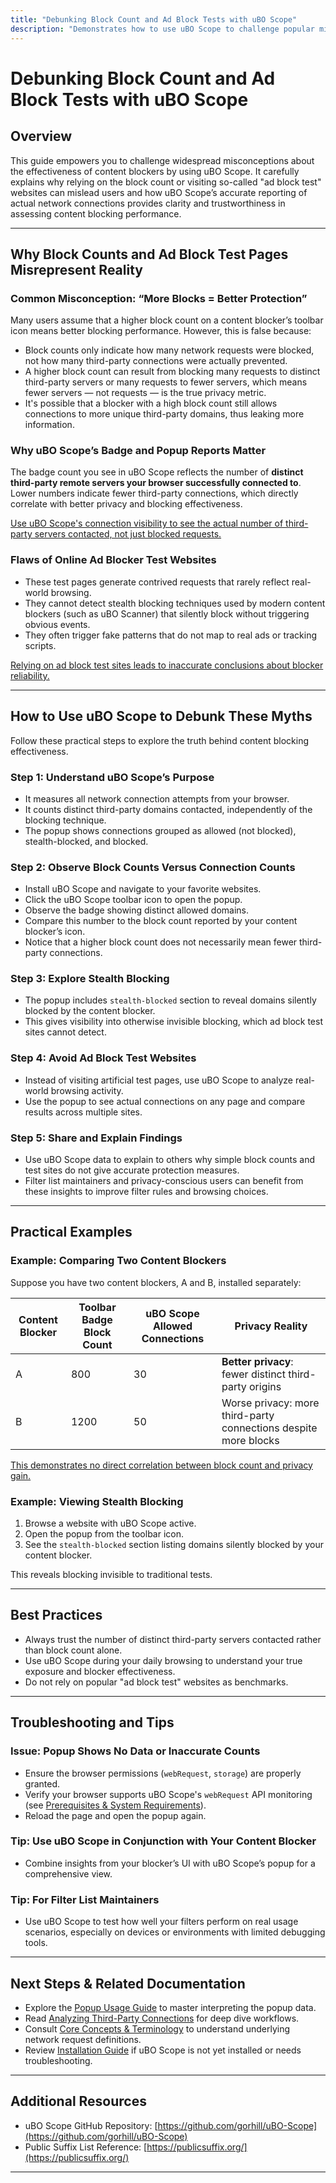 ```yaml
---
title: "Debunking Block Count and Ad Block Tests with uBO Scope"
description: "Demonstrates how to use uBO Scope to challenge popular misconceptions about content blocker effectiveness. Walks through practical comparisons—explaining why block count and online ad block test pages can misrepresent reality, and how uBO Scope delivers actual connection data."
---
```


# Debunking Block Count and Ad Block Tests with uBO Scope

## Overview
This guide empowers you to challenge widespread misconceptions about the effectiveness of content blockers by using uBO Scope. It carefully explains why relying on the block count or visiting so-called "ad block test" websites can mislead users and how uBO Scope’s accurate reporting of actual network connections provides clarity and trustworthiness in assessing content blocking performance.

---

## Why Block Counts and Ad Block Test Pages Misrepresent Reality

### Common Misconception: “More Blocks = Better Protection”
Many users assume that a higher block count on a content blocker’s toolbar icon means better blocking performance. However, this is false because:

- Block counts only indicate how many network requests were blocked, not how many third-party connections were actually prevented.
- A higher block count can result from blocking many requests to distinct third-party servers or many requests to fewer servers, which means fewer servers — not requests — is the true privacy metric.
- It's possible that a blocker with a high block count still allows connections to more unique third-party domains, thus leaking more information.

### Why uBO Scope’s Badge and Popup Reports Matter
The badge count you see in uBO Scope reflects the number of **distinct third-party remote servers your browser successfully connected to**. Lower numbers indicate fewer third-party connections, which directly correlate with better privacy and blocking effectiveness.

<u>Use uBO Scope's connection visibility to see the actual number of third-party servers contacted, not just blocked requests.</u>

### Flaws of Online Ad Blocker Test Websites

- These test pages generate contrived requests that rarely reflect real-world browsing.
- They cannot detect stealth blocking techniques used by modern content blockers (such as uBO Scanner) that silently block without triggering obvious events.
- They often trigger fake patterns that do not map to real ads or tracking scripts.

<u>Relying on ad block test sites leads to inaccurate conclusions about blocker reliability.</u>

---

## How to Use uBO Scope to Debunk These Myths

Follow these practical steps to explore the truth behind content blocking effectiveness.

### Step 1: Understand uBO Scope’s Purpose
- It measures all network connection attempts from your browser.
- It counts distinct third-party domains contacted, independently of the blocking technique.
- The popup shows connections grouped as allowed (not blocked), stealth-blocked, and blocked.

### Step 2: Observe Block Counts Versus Connection Counts
- Install uBO Scope and navigate to your favorite websites.
- Click the uBO Scope toolbar icon to open the popup.
- Observe the badge showing distinct allowed domains.
- Compare this number to the block count reported by your content blocker’s icon. 
- Notice that a higher block count does not necessarily mean fewer third-party connections.

### Step 3: Explore Stealth Blocking
- The popup includes `stealth-blocked` section to reveal domains silently blocked by the content blocker.
- This gives visibility into otherwise invisible blocking, which ad block test sites cannot detect.

### Step 4: Avoid Ad Block Test Websites
- Instead of visiting artificial test pages, use uBO Scope to analyze real-world browsing activity.
- Use the popup to see actual connections on any page and compare results across multiple sites.

### Step 5: Share and Explain Findings
- Use uBO Scope data to explain to others why simple block counts and test sites do not give accurate protection measures.
- Filter list maintainers and privacy-conscious users can benefit from these insights to improve filter rules and browsing choices.

---

## Practical Examples

### Example: Comparing Two Content Blockers
Suppose you have two content blockers, A and B, installed separately:

| Content Blocker | Toolbar Badge Block Count | uBO Scope Allowed Connections | Privacy Reality |
|-----------------|---------------------------|------------------------------|-----------------|
| A               | 800                       | 30                           | **Better privacy**: fewer distinct third-party origins
| B               | 1200                      | 50                           | Worse privacy: more third-party connections despite more blocks

<u>This demonstrates no direct correlation between block count and privacy gain.</u>

### Example: Viewing Stealth Blocking
1. Browse a website with uBO Scope active.
2. Open the popup from the toolbar icon.
3. See the `stealth-blocked` section listing domains silently blocked by your content blocker.

This reveals blocking invisible to traditional tests.

---

## Best Practices

- Always trust the number of distinct third-party servers contacted rather than block count alone.
- Use uBO Scope during your daily browsing to understand your true exposure and blocker effectiveness.
- Do not rely on popular "ad block test" websites as benchmarks.

---

## Troubleshooting and Tips

### Issue: Popup Shows No Data or Inaccurate Counts
- Ensure the browser permissions (`webRequest`, `storage`) are properly granted.
- Verify your browser supports uBO Scope's `webRequest` API monitoring (see [Prerequisites & System Requirements](https://yourdocs/getting-started/onboarding/prereqs-system-requirements)).
- Reload the page and open the popup again.

### Tip: Use uBO Scope in Conjunction with Your Content Blocker
- Combine insights from your blocker’s UI with uBO Scope’s popup for a comprehensive view.

### Tip: For Filter List Maintainers
- Use uBO Scope to test how well your filters perform on real usage scenarios, especially on devices or environments with limited debugging tools.

---

## Next Steps & Related Documentation

- Explore the [Popup Usage Guide](https://yourdocs/guides/getting-started/using-popup-view) to master interpreting the popup data.
- Read [Analyzing Third-Party Connections](https://yourdocs/guides/usage-patterns/analyze-thirdparty-connections) for deep dive workflows.
- Consult [Core Concepts & Terminology](https://yourdocs/overview/key-concepts-and-architecture/core-terms-concepts) to understand underlying network request definitions.
- Review [Installation Guide](https://yourdocs/getting-started/onboarding/installation) if uBO Scope is not yet installed or needs troubleshooting.

---

## Additional Resources

- uBO Scope GitHub Repository: [https://github.com/gorhill/uBO-Scope](https://github.com/gorhill/uBO-Scope)
- Public Suffix List Reference: [https://publicsuffix.org/](https://publicsuffix.org/)

---
